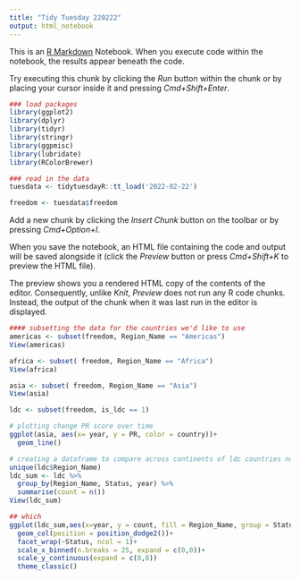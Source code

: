 ```yaml
---
title: "Tidy Tuesday 220222"
output: html_notebook
---
```


This is an [R Markdown](http://rmarkdown.rstudio.com) Notebook. When you execute code within the notebook, the results appear beneath the code. 

Try executing this chunk by clicking the *Run* button within the chunk or by placing your cursor inside it and pressing *Cmd+Shift+Enter*. 

```r
### load packages
library(ggplot2)
library(dplyr)
library(tidyr)
library(stringr)
library(ggpmisc)
library(lubridate)
library(RColorBrewer)
```


```r
### read in the data
tuesdata <- tidytuesdayR::tt_load('2022-02-22')

freedom <- tuesdata$freedom


```

Add a new chunk by clicking the *Insert Chunk* button on the toolbar or by pressing *Cmd+Option+I*.

When you save the notebook, an HTML file containing the code and output will be saved alongside it (click the *Preview* button or press *Cmd+Shift+K* to preview the HTML file). 

The preview shows you a rendered HTML copy of the contents of the editor. Consequently, unlike *Knit*, *Preview* does not run any R code chunks. Instead, the output of the chunk when it was last run in the editor is displayed.
```r
#### subsetting the data for the countries we'd like to use
americas <- subset(freedom, Region_Name == "Americas")
View(americas)

africa <- subset( freedom, Region_Name == "Africa")
View(africa)

asia <- subset( freedom, Region_Name == "Asia")
View(asia)

ldc <- subset(freedom, is_ldc == 1)
```



```r
# plotting change PR score over time
ggplot(asia, aes(x= year, y = PR, color = country))+
  geom_line()
```

```r
# creating a dataframe to compare across continents of ldc countries number of Free PF and not free
unique(ldc$Region_Name)
ldc_sum <- ldc %>% 
  group_by(Region_Name, Status, year) %>%
  summarise(count = n())
View(ldc_sum)
```

```r
## which 
ggplot(ldc_sum,aes(x=year, y = count, fill = Region_Name, group = Status))+
  geom_col(position = position_dodge2())+
  facet_wrap(~Status, ncol = 1)+
  scale_x_binned(n.breaks = 25, expand = c(0,0))+
  scale_y_continuous(expand = c(0,0))
  theme_classic()
```


